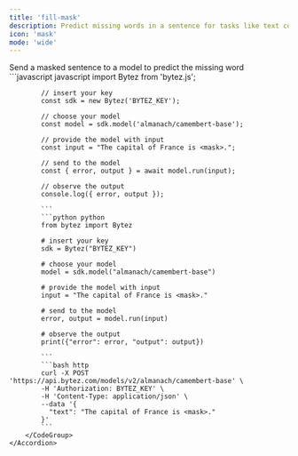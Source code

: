 ```yaml
---
title: 'fill-mask'
description: Predict missing words in a sentence for tasks like text completion, language modeling, and text generation
icon: 'mask'
mode: 'wide'
---
```


<AccordionGroup>
	<Accordion defaultOpen="true" title="Basic usage">
		Send a masked sentence to a model to predict the missing word
		<CodeGroup>
			```javascript javascript
			import Bytez from 'bytez.js';
			
			// insert your key
			const sdk = new Bytez('BYTEZ_KEY');
			
			// choose your model
			const model = sdk.model('almanach/camembert-base');
			
			// provide the model with input
			const input = "The capital of France is <mask>.";
			
			// send to the model
			const { error, output } = await model.run(input);
			
			// observe the output
			console.log({ error, output });
			
			```
			```python python
			from bytez import Bytez
			
			# insert your key
			sdk = Bytez("BYTEZ_KEY")
			
			# choose your model
			model = sdk.model("almanach/camembert-base")
			
			# provide the model with input
			input = "The capital of France is <mask>."
			
			# send to the model
			error, output = model.run(input)
			
			# observe the output
			print({"error": error, "output": output})
			
			```
			```bash http
			curl -X POST 'https://api.bytez.com/models/v2/almanach/camembert-base' \
			-H 'Authorization: BYTEZ_KEY' \
			-H 'Content-Type: application/json' \
			--data '{
			  "text": "The capital of France is <mask>."
			}'
			```
		</CodeGroup>
	</Accordion>
</AccordionGroup>